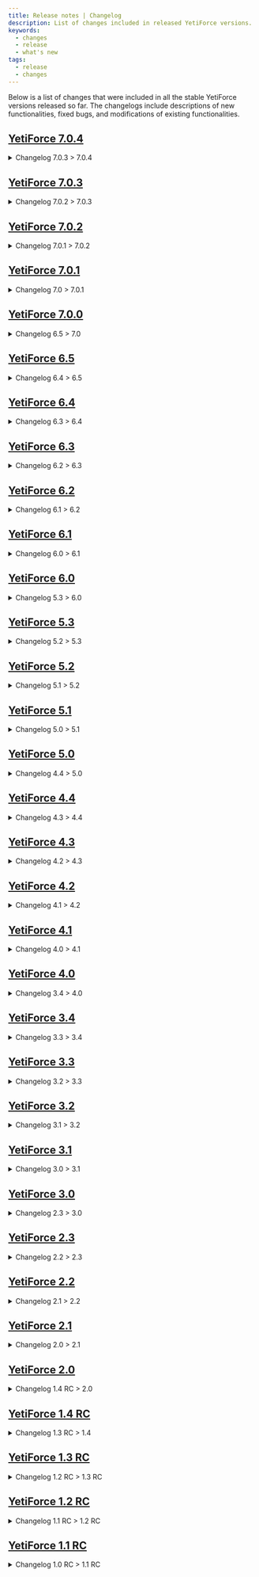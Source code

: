 ```yaml
---
title: Release notes | Changelog
description: List of changes included in released YetiForce versions.
keywords:
  - changes
  - release
  - what's new
tags:
  - release
  - changes
---
```


Below is a list of changes that were included in all the stable YetiForce versions released so far. The changelogs include descriptions of new functionalities, fixed bugs, and modifications of existing functionalities.


## [YetiForce 7.0.4](#yetiforce-704)

<details>
	<summary>Changelog 7.0.3 > 7.0.4</summary>
	<V_704 />
</details>

## [YetiForce 7.0.3](#yetiforce-703)

<details>
	<summary>Changelog 7.0.2 > 7.0.3</summary>
	<V_703 />
</details>

## [YetiForce 7.0.2](#yetiforce-702)

<details>
	<summary>Changelog 7.0.1 > 7.0.2</summary>
	<V_702 />
</details>

## [YetiForce 7.0.1](#yetiforce-701)

<details>
	<summary>Changelog 7.0 > 7.0.1</summary>
	<V_701 />
</details>

## [YetiForce 7.0.0](#yetiforce-700)

<details>
	<summary>Changelog 6.5 > 7.0</summary>
	<V_70 />
</details>

## [YetiForce 6.5](https://github.com/YetiForceCompany/UpdatePackages/blob/developer/YetiForce%20CRM%206.x.x/6.4.0_to_6.5.0/Changelog.txt)

<details>
  <summary>Changelog 6.4 > 6.5</summary>
    <V_65 />

</details>

## [YetiForce 6.4](https://github.com/YetiForceCompany/UpdatePackages/blob/developer/YetiForce%20CRM%206.x.x/6.3.0_to_6.4.0/Changelog.txt)

<details>
  <summary>Changelog 6.3 > 6.4</summary>
    <V_64 />

</details>

## [YetiForce 6.3](https://github.com/YetiForceCompany/UpdatePackages/blob/developer/YetiForce%20CRM%206.x.x/6.2.0_to_6.3.0/Changelog.txt)

<details>
  <summary>Changelog 6.2 > 6.3</summary>
    <V_63 />

</details>

## [YetiForce 6.2](https://github.com/YetiForceCompany/UpdatePackages/blob/developer/YetiForce%20CRM%206.x.x/6.1.0_to_6.2.0/Changelog.txt)

<details>
  <summary>Changelog 6.1 > 6.2</summary>
    <V_62 />

</details>

## [YetiForce 6.1](https://github.com/YetiForceCompany/UpdatePackages/blob/developer/YetiForce%20CRM%206.x.x/6.0.0_to_6.1.0/Changelog.txt)

<details>
  <summary>Changelog 6.0 > 6.1</summary>
    <V_61 />

</details>

## [YetiForce 6.0](https://github.com/YetiForceCompany/UpdatePackages/blob/developer/YetiForce%20CRM%205.x.x/5.3.0_to_6.0.0/Changelog.txt)

<details>
  <summary>Changelog 5.3 > 6.0</summary>
    <V_60 />

</details>

## [YetiForce 5.3](https://github.com/YetiForceCompany/UpdatePackages/blob/developer/YetiForce%20CRM%205.x.x/5.2.0_to_5.3.0/Changelog.txt)

<details>
  <summary>Changelog 5.2 > 5.3</summary>
    <V_53 />

</details>

## [YetiForce 5.2](https://github.com/YetiForceCompany/UpdatePackages/blob/developer/YetiForce%20CRM%205.x.x/5.1.0_to_5.2.0/Changelog.txt)

<details>
  <summary>Changelog 5.1 > 5.2</summary>
    <V_52 />

</details>

## [YetiForce 5.1](https://github.com/YetiForceCompany/UpdatePackages/blob/developer/YetiForce%20CRM%205.x.x/5.0.0_to_5.1.0/Changelog.txt)

<details>
  <summary>Changelog 5.0 > 5.1</summary>
    <V_51 />

</details>

## [YetiForce 5.0](https://github.com/YetiForceCompany/UpdatePackages/blob/developer/YetiForce%20CRM%206.x.x/6.3.0_to_6.4.0/Changelog.txt)

<details>
  <summary>Changelog 4.4 > 5.0</summary>
    <V_50 />

</details>

## [YetiForce 4.4](https://github.com/YetiForceCompany/UpdatePackages/blob/developer/YetiForce%20CRM%204.x.x/4.3.0_to_4.4.0/Changelog.txt)

<details>
  <summary>Changelog 4.3 > 4.4</summary>
    <V_44 />

</details>

## [YetiForce 4.3](https://github.com/YetiForceCompany/UpdatePackages/blob/developer/YetiForce%20CRM%204.x.x/4.2.0_to_4.3.0/Changelog.txt)

<details>
  <summary>Changelog 4.2 > 4.3</summary>
    <V_43 />

</details>

## [YetiForce 4.2](https://github.com/YetiForceCompany/UpdatePackages/blob/developer/YetiForce%20CRM%204.x.x/4.1.0_to_4.2.0/Changelog.txt)

<details>
  <summary>Changelog 4.1 > 4.2</summary>
    <V_42 />

</details>

## [YetiForce 4.1](https://github.com/YetiForceCompany/UpdatePackages/blob/developer/YetiForce%20CRM%204.x.x/4.0.0_to_4.1.0/Changelog.txt)

<details>
  <summary>Changelog 4.0 > 4.1</summary>
    <V_41 />

</details>

## [YetiForce 4.0](https://github.com/YetiForceCompany/UpdatePackages/blob/developer/YetiForce%20CRM%203.x.x/3.4.0_to_4.0.0/Changelog.txt)

<details>
  <summary>Changelog 3.4 > 4.0</summary>
    <V_40 />

</details>

## [YetiForce 3.4](https://github.com/YetiForceCompany/UpdatePackages/blob/developer/YetiForce%20CRM%203.x.x/3.3.0_to_3.4.0/Changelog.txt)

<details>
  <summary>Changelog 3.3 > 3.4</summary>
    <V_34 />

</details>

## [YetiForce 3.3](https://github.com/YetiForceCompany/UpdatePackages/blob/developer/YetiForce%20CRM%203.x.x/3.2.0_to_3.3.0/Changelog.txt)

<details>
  <summary>Changelog 3.2 > 3.3</summary>
    <V_33 />

</details>

## [YetiForce 3.2](https://github.com/YetiForceCompany/UpdatePackages/blob/developer/YetiForce%20CRM%203.x.x/3.1.0_to_3.2.0/Changelog.txt)

<details>
  <summary>Changelog 3.1 > 3.2</summary>
    <V_32 />

</details>

## [YetiForce 3.1](https://github.com/YetiForceCompany/UpdatePackages/blob/developer/YetiForce%20CRM%203.x.x/3.0.0_to_3.1.0/Changelog.txt)

<details>
  <summary>Changelog 3.0 > 3.1</summary>
    <V_31 />

</details>

## [YetiForce 3.0](https://github.com/YetiForceCompany/UpdatePackages/blob/developer/YetiForce%20CRM%202.x.x/2.3.0_to_3.0.0/Changelog.txt)

<details>
  <summary>Changelog 2.3 > 3.0</summary>
    <V_30 />

</details>

## [YetiForce 2.3](https://github.com/YetiForceCompany/UpdatePackages/blob/developer/YetiForce%20CRM%202.x.x/2.2.0_to_2.3.0/Changelog.txt)

<details>
  <summary>Changelog 2.2 > 2.3</summary>
    <V_23 />

</details>

## [YetiForce 2.2](https://github.com/YetiForceCompany/UpdatePackages/blob/developer/YetiForce%20CRM%202.x.x/2.1.0_to_2.2.0/Changelog.txt)

<details>
  <summary>Changelog 2.1 > 2.2</summary>
    <V_22 />

</details>

## [YetiForce 2.1](https://github.com/YetiForceCompany/UpdatePackages/blob/developer/YetiForce%20CRM%202.x.x/2.0.0_to_2.1.0/Changelog.txt)

<details>
  <summary>Changelog 2.0 > 2.1</summary>
    <V_21 />

</details>

## [YetiForce 2.0](https://github.com/YetiForceCompany/UpdatePackages/blob/developer/YetiForce%20CRM%201.x.x/1.4.0RC_to_2.0.0/Changelog.txt)

<details>
  <summary>Changelog 1.4 RC > 2.0</summary>
    <V_20 />

</details>

## [YetiForce 1.4 RC](https://github.com/YetiForceCompany/UpdatePackages/blob/developer/YetiForce%20CRM%201.x.x/1.3.0RC_to_1.4.0RC/Changelog.txt)

<details>
  <summary>Changelog 1.3 RC > 1.4</summary>
    <V_14 />

</details>

## [YetiForce 1.3 RC](https://github.com/YetiForceCompany/UpdatePackages/blob/developer/YetiForce%20CRM%201.x.x/1.2.0RC_to_1.3.0RC/Changelog.txt)

<details>
  <summary>Changelog 1.2 RC > 1.3 RC</summary>
    <V_13 />

</details>

## [YetiForce 1.2 RC](https://github.com/YetiForceCompany/UpdatePackages/blob/developer/YetiForce%20CRM%201.x.x/1.1.0RC_to_1.2.0RC/Changelog.txt)

<details>
  <summary>Changelog 1.1 RC > 1.2 RC</summary>
    <V_12 />

</details>

## [YetiForce 1.1 RC](https://github.com/YetiForceCompany/UpdatePackages/blob/developer/YetiForce%20CRM%201.x.x/1.0.0RC_to_1.1.0RC/Changelog.txt)

<details>
  <summary>Changelog 1.0 RC > 1.1 RC</summary>
    <V_11 />

</details>
